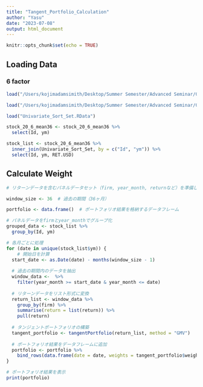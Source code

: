 ```yaml
---
title: "Tangent_Portfolio_Calculation"
author: "Yasu"
date: "2023-07-08"
output: html_document
---
```


```r
knitr::opts_chunk$set(echo = TRUE)
```

## Loading Data
### 6 factor
```r
load("/Users/kojimadamsimith/Desktop/Summer Semester/Advanced Seminar/GBR/SS23_Empirical-Asset-Pricing/Data/Stock_List/stock_20_6_mean36.RData")

load("/Users/kojimadamsimith/Desktop/Summer Semester/Advanced Seminar/GBR/SS23_Empirical-Asset-Pricing/Data/Stock_List/stock_20_6_cum.RData")
```

```r
load("Univariate_Sort_Set.RData")
```

```r
stock_20_6_mean36 <- stock_20_6_mean36 %>% 
  select(Id, ym)

stock_list <- stock_20_6_mean36 %>% 
  inner_join(Univariate_Sort_Set, by = c("Id", "ym")) %>% 
  select(Id, ym, RET.USD)
```

## Calculate Weight
```r

# リターンデータを含むパネルデータセット（firm, year_month, returnなど）を準備しておく

window_size <- 36  # 過去の期間（36ヶ月）

portfolio <- data.frame()  # ポートフォリオ結果を格納するデータフレーム

# パネルデータをfirmとyear_monthでグループ化
grouped_data <- stock_list %>%
  group_by(Id, ym)

# 各月ごとに処理
for (date in unique(stock_list$ym)) {
    # 開始日を計算
  start_date <- as.Date(date) - months(window_size - 1)
  
  # 過去の期間内のデータを抽出
  window_data <-  %>%
    filter(year_month >= start_date & year_month <= date)
  
  # リターンデータをリスト形式に変換
  return_list <- window_data %>%
    group_by(firm) %>%
    summarise(return = list(return)) %>%
    pull(return)
  
  # タンジェントポートフォリオの構築
  tangent_portfolio <- tangentPortfolio(return_list, method = "GMV")
  
  # ポートフォリオ結果をデータフレームに追加
  portfolio <- portfolio %>%
    bind_rows(data.frame(date = date, weights = tangent_portfolio$weights))
}

# ポートフォリオ結果を表示
print(portfolio)

```

